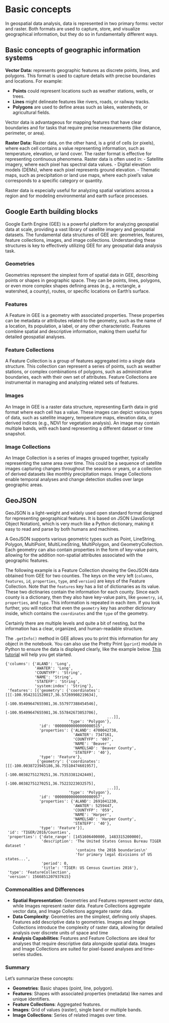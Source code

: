 # Basic concepts

In geospatial data analysis, data is represented in two primary forms: vector and raster. Both formats are used to capture, store, and visualize geographical information, but they do so in fundamentally different ways.

## Basic concepts of geographic information systems

**Vector Data:** represents geographic features as discrete points, lines, and polygons. This format is used to capture details with precise boundaries and locations. For example:

- **Points** could represent locations such as weather stations, wells, or trees.
- **Lines** might delineate features like rivers, roads, or railway tracks.
- **Polygons** are used to define areas such as lakes, watersheds, or agricultural fields.

Vector data is advantageous for mapping features that have clear boundaries and for tasks that require precise measurements (like distance, perimeter, or area).

**Raster Data:**
Raster data, on the other hand, is a grid of cells (or pixels), where each cell contains a value representing information, such as temperature, elevation, or land cover. The raster format is effective for representing continuous phenomena. Raster data is often used in:
- Satellite imagery, where each pixel has spectral data values.
- Digital elevation models (DEMs), where each pixel represents ground elevation.
- Thematic maps, such as precipitation or land use maps, where each pixel's value corresponds to a specific category or quantity.

Raster data is especially useful for analyzing spatial variations across a region and for modeling environmental and earth surface processes.


## Google Earth building blocks

Google Earth Engine (GEE) is a powerful platform for analyzing geospatial data at scale, providing a vast library of satellite imagery and geospatial datasets. The fundamental data structures of GEE are: geometries, features, feature collections, images, and image collections. Understanding these structures is key to effectively utilizing GEE for any geospatial data analysis task.

### Geometries
Geometries represent the simplest form of spatial data in GEE, describing points or shapes in geographic space. They can be points, lines, polygons, or even more complex shapes defining areas (e.g., a rectangle, a watershed, a county), routes, or specific locations on Earth's surface.

### Features
A Feature in GEE is a geometry with associated properties. These properties can be metadata or attributes related to the geometry, such as the name of a location, its population, a label, or any other characteristic. Features combine spatial and descriptive information, making them useful for detailed geospatial analyses.

### Feature Collections
A Feature Collection is a group of features aggregated into a single data structure. This collection can represent a series of points, such as weather stations, or complex combinations of polygons, such as administrative boundaries, each with their own set of attributes. Feature Collections are instrumental in managing and analyzing related sets of features.

### Images
An Image in GEE is a raster data structure, representing Earth data in grid format where each cell has a value. These images can depict various types of data, such as satellite imagery, temperature maps, elevation data, or derived indices (e.g., NDVI for vegetation analysis). An image may contain multiple bands, with each band representing a different dataset or time snapshot.

### Image Collections
An Image Collection is a series of images grouped together, typically representing the same area over time. This could be a sequence of satellite images capturing changes throughout the seasons or years, or a collection of derived datasets like monthly precipitation maps. Image Collections enable temporal analyses and change detection studies over large geographic areas.

## GeoJSON

GeoJSON is a light-weight and widely used open standard format designed for representing geographical features. It is based on JSON (JavaScript Object Notation), which is very much like a Python dictionary, making it easy to read and parse by both humans and machines. 

A GeoJSON supports various geometric types such as Point, LineString, Polygon, MultiPoint, MultiLineString, MultiPolygon, and GeometryCollection. Each geometry can also contain properties in the form of key-value pairs, allowing for the addition non-spatial attributes associated with the geographic features.

The following example is a Feature Collection showing the GeoJSON data obtained from GEE for two counties. The keys on the very left (`columns`, `features`, `id`, `properties`, `type`, and `version`) are keys of the Feature Collection. Note that the `features` key has a list of dictionaries as its value. These two dictinaries contain the information for each county. Since each county is a dictionary, then they also have key-value pairs, like `geometry`, `id`, `properties`, and `type`. This  information is repeated in each item. If you look further, you will notice that even the `geometry` key has another dictionary inside, which contains the `coordinates` and the `type` of the geometry.

Certainly there are multiple levels and quite a bit of nesting, but the information has a clear, organized, and human-readable structure.

The `.getInfo()` method in GEE allows you to print this information for any object in the notebook. You can also use the Pretty Print (`pprint`) module in Python to ensure the data is displayed clearly, like the example below. [This tutorial](https://soilwater.github.io/pynotes-gee/notebooks/value_at_a_point.html) will help you get started.

```
{'columns': {'ALAND': 'Long',
             'AWATER': 'Long',
             'COUNTYFP': 'String',
             'NAME': 'String',
             'STATEFP': 'String',
             'system:index': 'String'},
 'features': [{'geometry': {'coordinates': [[[-100.9542311520017,36.57269908219634],
                                             [-100.95409647655981,36.557977388454546],
                                             [-100.95409647655981,36.557842673053706],
                                             ...]],
                            'type': 'Polygon'},
               'id': '00000000000000000515',
               'properties': {'ALAND': 4700042738,
                              'AWATER': 7347161,
                              'COUNTYFP': '007',
                              'NAME': 'Beaver',
                              'NAMELSAD': 'Beaver County',
                              'STATEFP': '40'},
               'type': 'Feature'},
              {'geometry': {'coordinates': [[[-100.0038723945186,36.75510474601957],
                                             [-100.00382751270251,36.75353381242449],
                                             [-100.00382751270251,36.75223223032575],
                                             ...]],
                            'type': 'Polygon'},
               'id': '00000000000000000957',
               'properties': {'ALAND': 2691041230,
                              'AWATER': 5259447,
                              'COUNTYFP': '059',
                              'NAME': 'Harper',
                              'NAMELSAD': 'Harper County',
                              'STATEFP': '40'},
               'type': 'Feature'}],
 'id': 'TIGER/2016/Counties',
 'properties': {'date_range': [1451606400000, 1483315200000],
                'description': 'The United States Census Bureau TIGER dataset '
                               'contains the 2016 boundaries\n'
                               'for primary legal divisions of US states...',
                'period': 0,
                'title': 'TIGER: US Census Counties 2016'},
 'type': 'FeatureCollection',
 'version': 1566851207937615}
```

### Commonalities and Differences
- **Spatial Representation**: Geometries and Features represent vector data, while Images represent raster data. Feature Collections aggregate vector data, and Image Collections aggregate raster data.
- **Data Complexity**: Geometries are the simplest, defining only shapes. Features add descriptive data to geometries. Images and Image Collections introduce the complexity of raster data, allowing for detailed analysis over discrete units of space and time
- **Analysis Capabilities**: Features and Feature Collections are ideal for analyses that require descriptive data alongside spatial data. Images and Image Collections are suited for pixel-based analyses and time-series studies.

### Summary
Let's summarize these concepts:

- **Geometries**: Basic shapes (point, line, polygon).
- **Features**: Shapes with associated properties (metadata) like names and unique identifiers.
- **Feature Collections**: Aggregated features.
- **Images**: Grid of values (raster), single band or multiple bands.
- **Image Collections**: Series of related images over time.